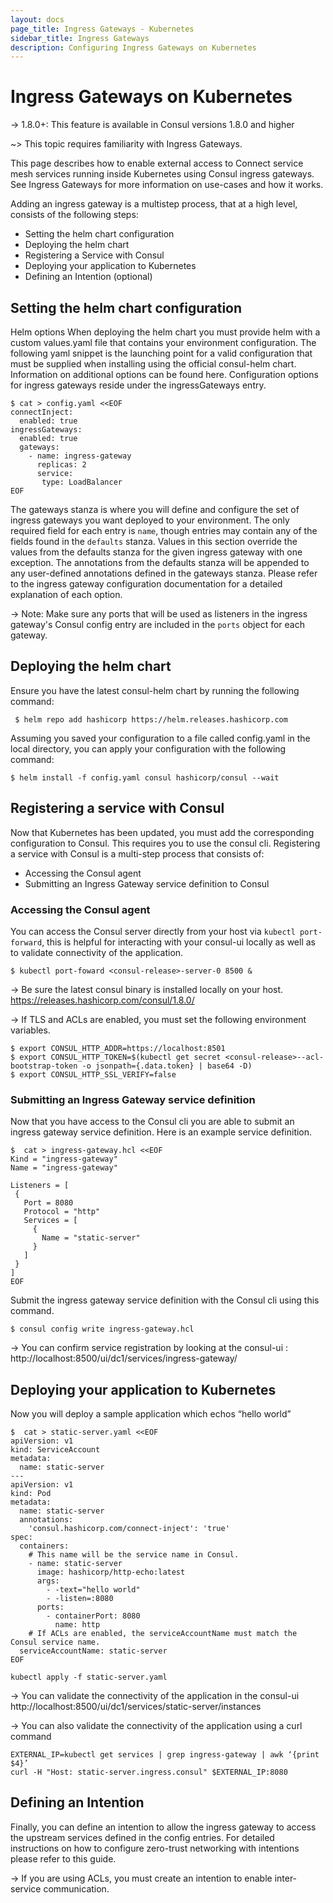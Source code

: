 ```yaml
---
layout: docs
page_title: Ingress Gateways - Kubernetes
sidebar_title: Ingress Gateways
description: Configuring Ingress Gateways on Kubernetes
---
```


# Ingress Gateways on Kubernetes

-> 1.8.0+: This feature is available in Consul versions 1.8.0 and higher

~> This topic requires familiarity with Ingress Gateways.

This page describes how to enable external access to Connect service mesh services running inside Kubernetes using Consul ingress gateways. See Ingress Gateways for more information on use-cases and how it works.

Adding an ingress gateway is a multistep process, that at a high level, consists of the following steps:

* Setting the helm chart configuration
* Deploying the helm chart
* Registering a Service with Consul
* Deploying your application to Kubernetes
* Defining an Intention (optional)

## Setting the helm chart configuration
Helm options
When deploying the helm chart you must provide helm with a custom values.yaml file that contains your environment configuration. The following yaml snippet is the launching point for a valid configuration that must be supplied when installing using the official consul-helm chart. Information on additional options can be found here. Configuration options for ingress gateways reside under the ingressGateways entry.

```shell-session
$ cat > config.yaml <<EOF
connectInject:
  enabled: true
ingressGateways:
  enabled: true
  gateways:
    - name: ingress-gateway
      replicas: 2
      service:
       type: LoadBalancer
EOF
```

The gateways stanza is where you will define and configure the set of ingress gateways you want deployed to your environment. The only required field for each entry is `name`, though entries may contain any of the fields found in the `defaults` stanza. Values in this section override the values from the defaults stanza for the given ingress gateway with one exception. The annotations from the defaults stanza will be appended to any user-defined annotations defined in the gateways stanza. Please refer to the ingress gateway configuration documentation for a detailed explanation of each option.

-> Note: Make sure any ports that will be used as listeners in the ingress gateway's Consul config entry are included in the `ports` object for each gateway.



## Deploying the helm chart

Ensure you have the latest consul-helm chart by running the following command:

```shell-session
 $ helm repo add hashicorp https://helm.releases.hashicorp.com
```

Assuming you saved your configuration to a file called config.yaml in the local directory, you can apply your configuration with the following command:

```shell-session
$ helm install -f config.yaml consul hashicorp/consul --wait
```

## Registering a service with Consul

Now that Kubernetes has been updated, you must add the corresponding configuration to Consul. This requires you to use the consul cli.
Registering a service with Consul is a multi-step process that consists of:

* Accessing the Consul agent
* Submitting an Ingress Gateway service definition to Consul

### Accessing the Consul agent

You can access the Consul server directly from your host via `kubectl port-forward`, this is helpful for interacting with your consul-ui locally as well as to validate connectivity of the application.

```shell-session
$ kubectl port-foward <consul-release>-server-0 8500 &
```

-> Be sure the latest consul binary is installed locally on your host.
https://releases.hashicorp.com/consul/1.8.0/

-> If TLS and ACLs are enabled, you must set the following environment variables.

```shell-session
$ export CONSUL_HTTP_ADDR=https://localhost:8501
$ export CONSUL_HTTP_TOKEN=$(kubectl get secret <consul-release>--acl-bootstrap-token -o jsonpath={.data.token} | base64 -D)
$ export CONSUL_HTTP_SSL_VERIFY=false
```

### Submitting an Ingress Gateway service definition

Now that you have access to the Consul cli you are able to submit an ingress gateway service definition. Here is an example service definition.

```shell-session
$  cat > ingress-gateway.hcl <<EOF
Kind = "ingress-gateway"
Name = "ingress-gateway"

Listeners = [
 {
   Port = 8080
   Protocol = "http"
   Services = [
     {
       Name = "static-server"
     }
   ]
 }
]
EOF
```

Submit the ingress gateway service definition with the Consul cli using this command.

```shell-session
$ consul config write ingress-gateway.hcl
```

-> You can confirm service registration by looking at the consul-ui : http://localhost:8500/ui/dc1/services/ingress-gateway/

## Deploying your application to Kubernetes
Now you will deploy a sample application which echos “hello world”

```shell-session
$  cat > static-server.yaml <<EOF
apiVersion: v1
kind: ServiceAccount
metadata:
  name: static-server
---
apiVersion: v1
kind: Pod
metadata:
  name: static-server
  annotations:
    'consul.hashicorp.com/connect-inject': 'true'
spec:
  containers:
    # This name will be the service name in Consul.
    - name: static-server
      image: hashicorp/http-echo:latest
      args:
        - -text="hello world"
        - -listen=:8080
      ports:
        - containerPort: 8080
          name: http
    # If ACLs are enabled, the serviceAccountName must match the Consul service name.
  serviceAccountName: static-server
EOF
```

```shell-session
kubectl apply -f static-server.yaml
```

-> You can validate the connectivity of the application in the consul-ui
http://localhost:8500/ui/dc1/services/static-server/instances

-> You can also validate the connectivity of the application using a curl command
```shell-session
EXTERNAL_IP=kubectl get services | grep ingress-gateway | awk ‘{print $4}’
curl -H "Host: static-server.ingress.consul" $EXTERNAL_IP:8080
```

## Defining an Intention

Finally, you can define an intention to allow the ingress gateway to access the upstream services defined in the config entries.
For detailed instructions on how to configure zero-trust networking with intentions please refer to this guide.

-> If you are using ACLs, you must create an intention to enable inter-service communication.

